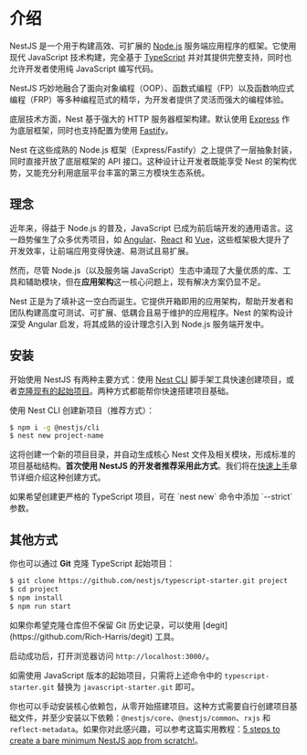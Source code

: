 # 介绍

NestJS 是一个用于构建高效、可扩展的 [Node.js](https://nodejs.org/) 服务端应用程序的框架。它使用现代 JavaScript 技术构建，完全基于 [TypeScript](http://www.typescriptlang.org/) 并对其提供完整支持，同时也允许开发者使用纯 JavaScript 编写代码。

NestJS 巧妙地融合了面向对象编程（OOP）、函数式编程（FP）以及函数响应式编程（FRP）等多种编程范式的精华，为开发者提供了灵活而强大的编程体验。

底层技术方面，Nest 基于强大的 HTTP 服务器框架构建。默认使用 [Express](https://expressjs.com/) 作为底层框架，同时也支持配置为使用 [Fastify](https://github.com/fastify/fastify)。

Nest 在这些成熟的 Node.js 框架（Express/Fastify）之上提供了一层抽象封装，同时直接开放了底层框架的 API 接口。这种设计让开发者既能享受 Nest 的架构优势，又能充分利用底层平台丰富的第三方模块生态系统。

## 理念

近年来，得益于 Node.js 的普及，JavaScript 已成为前后端开发的通用语言。这一趋势催生了众多优秀项目，如 [Angular](https://angular.dev/)、[React](https://github.com/facebook/react) 和 [Vue](https://github.com/vuejs/vue)，这些框架极大提升了开发效率，让前端应用变得快速、易测试且易扩展。

然而，尽管 Node.js（以及服务端 JavaScript）生态中涌现了大量优质的库、工具和辅助模块，但在**应用架构**这一核心问题上，现有解决方案仍显不足。

Nest 正是为了填补这一空白而诞生。它提供开箱即用的应用架构，帮助开发者和团队构建高度可测试、可扩展、低耦合且易于维护的应用程序。Nest 的架构设计深受 Angular 启发，将其成熟的设计理念引入到 Node.js 服务端开发中。

## 安装

开始使用 NestJS 有两种主要方式：使用 [Nest CLI](/cli/overview) 脚手架工具快速创建项目，或者[克隆现有的起始项目](#alternatives)。两种方式都能帮你快速搭建项目基础。

使用 Nest CLI 创建新项目（推荐方式）：

```bash
$ npm i -g @nestjs/cli
$ nest new project-name
```

这将创建一个新的项目目录，并自动生成核心 Nest 文件及相关模块，形成标准的项目基础结构。**首次使用 NestJS 的开发者推荐采用此方式**。我们将在[快速上手](/first-steps)章节详细介绍这种创建方式。

<CalloutInfo>
  如果希望创建更严格的 TypeScript 项目，可在 `nest new` 命令中添加 `--strict` 参数。
</CalloutInfo>

## 其他方式

你也可以通过 **Git** 克隆 TypeScript 起始项目：

```bash
$ git clone https://github.com/nestjs/typescript-starter.git project
$ cd project
$ npm install
$ npm run start
```

<CalloutInfo>
  如果你希望克隆仓库但不保留 Git 历史记录，可以使用 [degit](https://github.com/Rich-Harris/degit)
  工具。
</CalloutInfo>

启动成功后，打开浏览器访问 `http://localhost:3000/`。

如需使用 JavaScript 版本的起始项目，只需将上述命令中的 `typescript-starter.git` 替换为 `javascript-starter.git` 即可。

你也可以手动安装核心依赖包，从零开始搭建项目。这种方式需要自行创建项目基础文件，并至少安装以下依赖：`@nestjs/core`、`@nestjs/common`、`rxjs` 和 `reflect-metadata`。如果你对此感兴趣，可以参考这篇实用教程：[5 steps to create a bare minimum NestJS app from scratch!](https://dev.to/micalevisk/5-steps-to-create-a-bare-minimum-nestjs-app-from-scratch-5c3b)。
